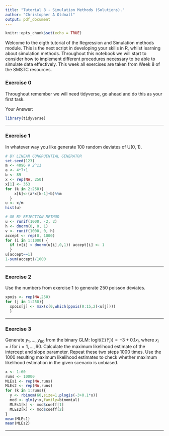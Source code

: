 ```yaml
---
title: "Tutorial 8 - Simulation Methods (Solutions)."
author: "Christopher A Oldnall"
output: pdf_document
---
```


```r
knitr::opts_chunk$set(echo = TRUE)
```

Welcome to the eigth tutorial of the Regression and Simulation methods module. This is the next script in developing your skills in R, whilst learning about simulation methods. Throughout this notebook we will start to consider how to implement different procedures necessary to be able to simulate data effectively. This week all exercises are taken from Week 8 of the SMSTC resources.

### Exercise 0

Throughout remember we will need tidyverse, go ahead and do this as your first task.

Your Answer:

```r
library(tidyverse)
```

------------------------------------------------------------------------

### Exercise 1

In whatever way you like generate 100 random deviates of U(0, 1).

```r
# BY LINEAR CONGRUENTIAL GENERATOR
set.seed(123)
m <- 4096 # 2^11
a <- 4*7+1
b <- 89
x <- rep(NA, 250) 
x[1] <- 353
for (k in 2:250){ 
    x[k]<-(a*x[k-1]+b)%%m 
  }
u <- x/m
hist(u)

# OR BY REJECTION METHOD
u <- runif(1000, -2, 2)
h <- dnorm(0, 0, 1)
v <- runif(1000, 0, h)
accept <- rep(0, 1000)
for (i in 1:1000) {
  if (v[i] < dnorm(u[i],0,1)) accept[i] <- 1
  } 
u[accept==1]
1-sum(accept)/1000
```

------------------------------------------------------------------------

### Exercise 2

Use the numbers from exercise 1 to generate 250 poisson deviates. 

```r
xpois <- rep(NA,250)
for (j in 1:250){ 
  xpois[j] <- max(c(0,which(ppois(0:15,2)<u[j]))) 
  }
```

------------------------------------------------------------------------

### Exercise 3

Generate $y_{1}, ..., y_{60}$ from the binary GLM: $\text{logit}(\mathbb{E}(Y_{i}))=-3+0.1x_{i}$, where $x_{i} = i$ for $i = 1,...,60$. Calculate the maximum likelihood estimate of the intercept and slope parameter. Repeat these two steps 1000 times. Use the 1000 resulting maximum likelihood estimates to check whether maximum likelihood estimation in the given scenario is unbiased.

```r
x <- 1:60
runs <- 10000
MLEs1 <- rep(NA,runs) 
MLEs2 <- rep(NA,runs)
for (k in 1:runs){ 
  y <- rbinom(60,size=1,plogis(-3+0.1*x)) 
  mod <- glm(y~x,family=binomial) 
  MLEs1[k] <- mod$coeff[1] 
  MLEs2[k] <- mod$coeff[2]
} 
mean(MLEs1) 
mean(MLEs2)
```

------------------------------------------------------------------------
